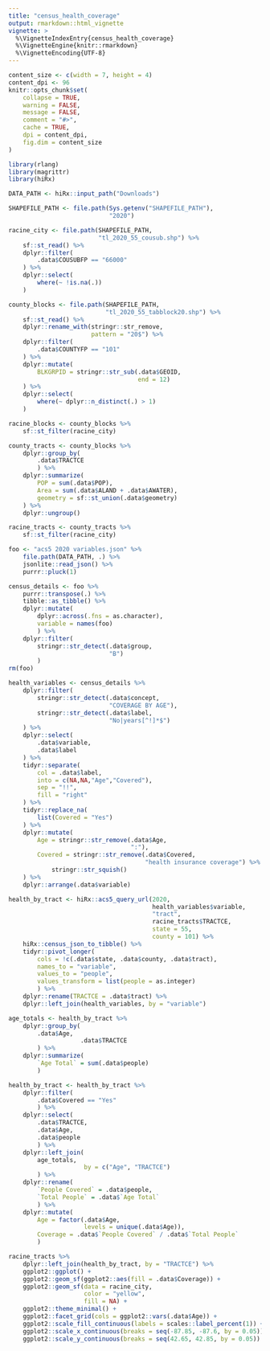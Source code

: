 ```yaml
---
title: "census_health_coverage"
output: rmarkdown::html_vignette
vignette: >
  %\VignetteIndexEntry{census_health_coverage}
  %\VignetteEngine{knitr::rmarkdown}
  %\VignetteEncoding{UTF-8}
---
```


```r
content_size <- c(width = 7, height = 4)
content_dpi <- 96
knitr::opts_chunk$set(
    collapse = TRUE,
    warning = FALSE,
    message = FALSE,
    comment = "#>",
    cache = TRUE,
    dpi = content_dpi,
    fig.dim = content_size
)
```

```r
library(rlang)
library(magrittr)
library(hiRx)
```

```r
DATA_PATH <- hiRx::input_path("Downloads")

SHAPEFILE_PATH <- file.path(Sys.getenv("SHAPEFILE_PATH"),
                            "2020")

racine_city <- file.path(SHAPEFILE_PATH,
                         "tl_2020_55_cousub.shp") %>%
    sf::st_read() %>%
    dplyr::filter(
        .data$COUSUBFP == "66000"
    ) %>%
    dplyr::select(
        where(~ !is.na(.))
    )

county_blocks <- file.path(SHAPEFILE_PATH,
                           "tl_2020_55_tabblock20.shp") %>%
    sf::st_read() %>%
    dplyr::rename_with(stringr::str_remove,
                       pattern = "20$") %>%
    dplyr::filter(
        .data$COUNTYFP == "101"
    ) %>%
    dplyr::mutate(
        BLKGRPID = stringr::str_sub(.data$GEOID,
                                    end = 12)
    ) %>%
    dplyr::select(
        where(~ dplyr::n_distinct(.) > 1)
    )

racine_blocks <- county_blocks %>%
    sf::st_filter(racine_city)

county_tracts <- county_blocks %>%
    dplyr::group_by(
        .data$TRACTCE
        ) %>%
    dplyr::summarize(
        POP = sum(.data$POP),
        Area = sum(.data$ALAND + .data$AWATER),
        geometry = sf::st_union(.data$geometry)
    ) %>%
    dplyr::ungroup()

racine_tracts <- county_tracts %>%
    sf::st_filter(racine_city)

```

```r
foo <- "acs5 2020 variables.json" %>%
    file.path(DATA_PATH, .) %>%
    jsonlite::read_json() %>%
    purrr::pluck(1)

census_details <- foo %>%
    purrr::transpose(.) %>%
    tibble::as_tibble() %>%
    dplyr::mutate(
        dplyr::across(.fns = as.character),
        variable = names(foo)
        ) %>%
    dplyr::filter(
        stringr::str_detect(.data$group,
                            "B")
        )
rm(foo)
```

```r
health_variables <- census_details %>%
    dplyr::filter(
        stringr::str_detect(.data$concept,
                            "COVERAGE BY AGE"),
        stringr::str_detect(.data$label,
                            "No|years[^!]*$")
    ) %>%
    dplyr::select(
        .data$variable,
        .data$label
    ) %>%
    tidyr::separate(
        col = .data$label,
        into = c(NA,NA,"Age","Covered"),
        sep = "!!",
        fill = "right"
    ) %>%
    tidyr::replace_na(
        list(Covered = "Yes")
    ) %>%
    dplyr::mutate(
        Age = stringr::str_remove(.data$Age,
                                  ":"),
        Covered = stringr::str_remove(.data$Covered,
                                      "health insurance coverage") %>%
            stringr::str_squish()
    ) %>%
    dplyr::arrange(.data$variable)
```

```r
health_by_tract <- hiRx::acs5_query_url(2020,
                                        health_variables$variable,
                                        "tract",
                                        racine_tracts$TRACTCE,
                                        state = 55,
                                        county = 101) %>%
    hiRx::census_json_to_tibble() %>%
    tidyr::pivot_longer(
        cols = !c(.data$state, .data$county, .data$tract),
        names_to = "variable",
        values_to = "people",
        values_transform = list(people = as.integer)
        ) %>%
    dplyr::rename(TRACTCE = .data$tract) %>%
    dplyr::left_join(health_variables, by = "variable")

age_totals <- health_by_tract %>%
    dplyr::group_by(
        .data$Age,
                    .data$TRACTCE
        ) %>%
    dplyr::summarize(
        `Age Total` = sum(.data$people)
        )

health_by_tract <- health_by_tract %>%
    dplyr::filter(
        .data$Covered == "Yes"
        ) %>%
    dplyr::select(
        .data$TRACTCE,
        .data$Age,
        .data$people
        ) %>%
    dplyr::left_join(
        age_totals,
                     by = c("Age", "TRACTCE")
        ) %>%
    dplyr::rename(
        `People Covered` = .data$people,
        `Total People` = .data$`Age Total`
        ) %>%
    dplyr::mutate(
        Age = factor(.data$Age,
                     levels = unique(.data$Age)),
        Coverage = .data$`People Covered` / .data$`Total People`
        )
```

```r
racine_tracts %>%
    dplyr::left_join(health_by_tract, by = "TRACTCE") %>%
    ggplot2::ggplot() +
    ggplot2::geom_sf(ggplot2::aes(fill = .data$Coverage)) +
    ggplot2::geom_sf(data = racine_city,
                     color = "yellow",
                     fill = NA) +
    ggplot2::theme_minimal() +
    ggplot2::facet_grid(cols = ggplot2::vars(.data$Age)) +
    ggplot2::scale_fill_continuous(labels = scales::label_percent(1)) +
    ggplot2::scale_x_continuous(breaks = seq(-87.85, -87.6, by = 0.05)) +
    ggplot2::scale_y_continuous(breaks = seq(42.65, 42.85, by = 0.05))
```
